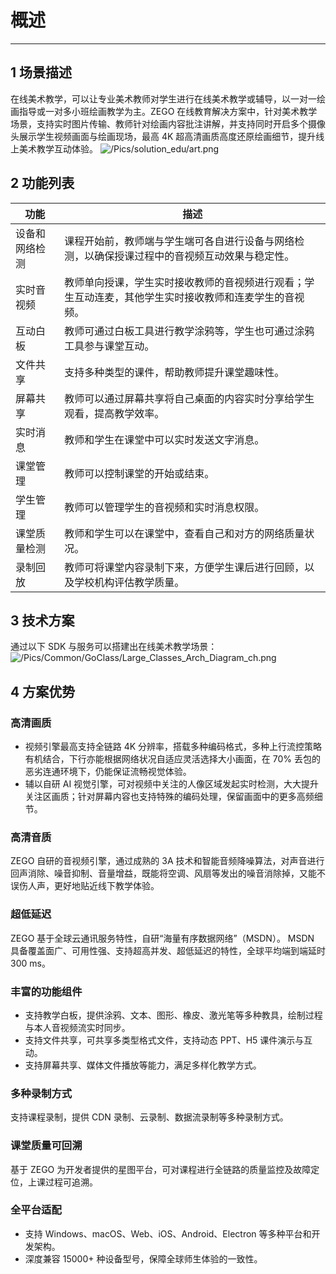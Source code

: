 # 概述
---

## 1 场景描述

在线美术教学，可以让专业美术教师对学生进行在线美术教学或辅导，以一对一绘画指导或一对多小班绘画教学为主。ZEGO 在线教育解决方案中，针对美术教学场景，支持实时图片传输、教师针对绘画内容批注讲解，并支持同时开启多个摄像头展示学生视频画面与绘画现场，最高 4K 超高清画质高度还原绘画细节，提升线上美术教学互动体验。
![/Pics/solution_edu/art.png](http://doc.oa.zego.im/Pics/solution_edu/art.png)


## 2 功能列表

| 功能 | 描述 |
| --- | ---- |
|设备和网络检测|课程开始前，教师端与学生端可各自进行设备与网络检测，以确保授课过程中的音视频互动效果与稳定性。|
|实时音视频|教师单向授课，学生实时接收教师的音视频进行观看；学生互动连麦，其他学生实时接收教师和连麦学生的音视频。|
|互动白板|教师可通过白板工具进行教学涂鸦等，学生也可通过涂鸦工具参与课堂互动。|
|文件共享|支持多种类型的课件，帮助教师提升课堂趣味性。|
|屏幕共享|教师可以通过屏幕共享将自己桌面的内容实时分享给学生观看，提高教学效率。|
|实时消息|教师和学生在课堂中可以实时发送文字消息。|
|课堂管理|教师可以控制课堂的开始或结束。|
|学生管理|教师可以管理学生的音视频和实时消息权限。|
|课堂质量检测|教师和学生可以在课堂中，查看自己和对方的网络质量状况。|
|录制回放|教师可将课堂内容录制下来，方便学生课后进行回顾，以及学校机构评估教学质量。|


## 3 技术方案

通过以下 SDK 与服务可以搭建出在线美术教学场景：
![/Pics/Common/GoClass/Large_Classes_Arch_Diagram_ch.png](/Pics/Common/GoClass/Large_Classes_Arch_Diagram_ch.png)


## 4 方案优势

### **高清画质**

- 视频引擎最高支持全链路 4K 分辨率，搭载多种编码格式，多种上行流控策略有机结合，下行亦能根据网络状况自适应灵活选择大小画面，在 70% 丢包的恶劣连通环境下，仍能保证流畅视觉体验。
- 辅以自研 AI 视觉引擎，可对视频中关注的人像区域发起实时检测，大大提升关注区画质；针对屏幕内容也支持特殊的编码处理，保留画面中的更多高频细节。

### **高清音质**

ZEGO 自研的音视频引擎，通过成熟的 3A 技术和智能音频降噪算法，对声音进行回声消除、噪音抑制、音量增益，既能将空调、风扇等发出的噪音消除掉，又能不误伤人声，更好地贴近线下教学体验。

### **超低延迟**

ZEGO 基于全球云通讯服务特性，自研“海量有序数据网络”（MSDN）。 MSDN 具备覆盖面广、可用性强、支持超高并发、超低延迟的特性，全球平均端到端延时 300 ms。

### **丰富的功能组件**

- 支持教学白板，提供涂鸦、文本、图形、橡皮、激光笔等多种教具，绘制过程与本人音视频流实时同步。
- 支持文件共享，可共享多类型格式文件，支持动态 PPT、H5 课件演示与互动。
- 支持屏幕共享、媒体文件播放等能力，满足多样化教学方式。

### **多种录制方式**

支持课程录制，提供 CDN 录制、云录制、数据流录制等多种录制方式。


### **课堂质量可回溯**

基于 ZEGO 为开发者提供的星图平台，可对课程进行全链路的质量监控及故障定位，上课过程可追溯。


### **全平台适配**

- 支持 Windows、macOS、Web、iOS、Android、Electron 等多种平台和开发架构。
- 深度兼容 15000+ 种设备型号，保障全球师生体验的一致性。
